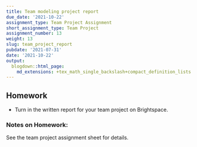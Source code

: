 ```yaml
---
title: Team modeling project report
due_date: '2021-10-22'
assignment_type: Team Project Assignment
short_assignment_type: Team Project
assignment_number: 13
weight: 13
slug: team_project_report
pubdate: '2021-07-31'
date: '2021-10-22'
output:
  blogdown::html_page:
    md_extensions: +tex_math_single_backslash+compact_definition_lists
---
```

## Homework

* Turn in the written report for your team project on Brightspace.

### Notes on Homework:

See the team project assignment sheet for details.